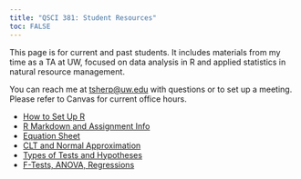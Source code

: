 ```yaml
---
title: "QSCI 381: Student Resources"
toc: FALSE
---
```

This page is for current and past students. It includes materials from my time as a TA at UW, focused on data analysis in R and applied statistics in natural resource management.

You can reach me at [tsherp@uw.edu](mailto:tsherp@uw.edu) with questions or to set up a meeting. Please refer to Canvas for current office hours.

- [How to Set Up R](files/QSCI381/Rsetup.pdf)
- [R Markdown and Assignment Info](files/QSCI381/AssignmentsRTips.pdf)
- [Equation Sheet](files/QSCI381/QSCI381_equations.pdf)
- [CLT and Normal Approximation](files/QSCI381/CLT_NormalApprox.pdf)
- [Types of Tests and Hypotheses](files/QSCI381/Tests Notes.pdf)
- [F-Tests, ANOVA, Regressions](files/QSCI381/F_ANOVA_Regress.pdf)
